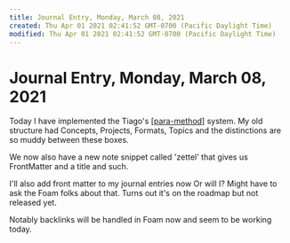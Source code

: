 ```yaml
---
title: Journal Entry, Monday, March 08, 2021
created: Thu Apr 01 2021 02:41:52 GMT-0700 (Pacific Daylight Time)
modified: Thu Apr 01 2021 02:41:52 GMT-0700 (Pacific Daylight Time)
---
```


# Journal Entry, Monday, March 08, 2021

Today I have implemented the Tiago's [[para-method]] system. My old structure had Concepts, Projects, Formats, Topics and the distinctions are so muddy between these boxes.

We now also have a new note snippet called 'zettel' that gives us FrontMatter and a title and such.

I'll also add front matter to my journal entries now
Or will I?
Might have to ask the Foam folks about that.
Turns out it's on the roadmap but not released yet.

Notably backlinks will be handled in Foam now and seem to be working today.

[//begin]: # 'Autogenerated link references for markdown compatibility'
[para-method]: ../../intend/para-method 'PARA method'
[//end]: # 'Autogenerated link references'

